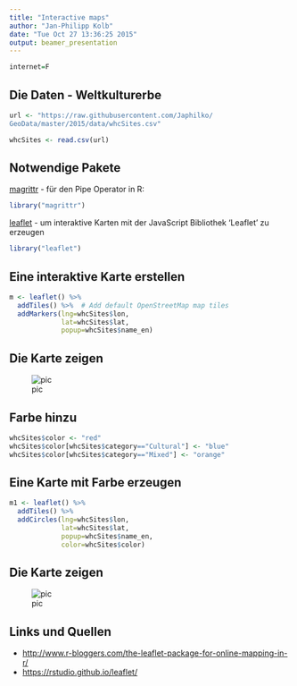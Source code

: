 ```yaml
---
title: "Interactive maps"
author: "Jan-Philipp Kolb"
date: "Tue Oct 27 13:36:25 2015"
output: beamer_presentation
---
```


```r
internet=F
```



## Die Daten - Weltkulturerbe

```r
url <- "https://raw.githubusercontent.com/Japhilko/
GeoData/master/2015/data/whcSites.csv"

whcSites <- read.csv(url) 
```


## Notwendige Pakete

[magrittr](https://cran.r-project.org/web/packages/magrittr/index.html) - für den Pipe Operator in R:

```r
library("magrittr")
```


[leaflet](https://rstudio.github.io/leaflet/) - um  interaktive Karten mit der JavaScript Bibliothek 'Leaflet' zu erzeugen

```r
library("leaflet")
```


## Eine interaktive Karte erstellen

```r
m <- leaflet() %>%
  addTiles() %>%  # Add default OpenStreetMap map tiles
  addMarkers(lng=whcSites$lon, 
             lat=whcSites$lat, 
             popup=whcSites$name_en)
```

## Die Karte zeigen

![pic](https://github.com/Japhilko/GeoData/tree/master/data/figure/WHCPopUps.PNG) 

## Farbe hinzu

```r
whcSites$color <- "red"
whcSites$color[whcSites$category=="Cultural"] <- "blue"
whcSites$color[whcSites$category=="Mixed"] <- "orange"
```

## Eine Karte mit Farbe erzeugen

```r
m1 <- leaflet() %>%
  addTiles() %>%  
  addCircles(lng=whcSites$lon, 
             lat=whcSites$lat, 
             popup=whcSites$name_en,
             color=whcSites$color)
```

## Die Karte zeigen

![pic](https://github.com/Japhilko/GeoData/tree/master/data/figure/WHCcircles.PNG) 



## Links und Quellen

- <http://www.r-bloggers.com/the-leaflet-package-for-online-mapping-in-r/>
- <https://rstudio.github.io/leaflet/>
